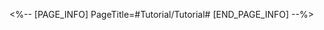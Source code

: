 <%-- [PAGE_INFO]
PageTitle=#Tutorial/Tutorial#
[END_PAGE_INFO] --%>
{{Tutorial
|sort      = 980401
|title     = Tutorial
|subtitle  = 
|type      = 
|about     = 
|image1    = Tutorial Tutorial 1.png{{subst:void|<!--$UPLOAD:<<SpriteOutput/TutorialPic/TutorialPage_980401.png>-<Tutorial Tutorial 1.png>-<Tutorial Files>>-->}}
|text1     = Some trashcans will {{Color|h|nobold=1|ride starskiffs}} and some will {{Color|h|nobold=1|fall from the sky}}.
}}